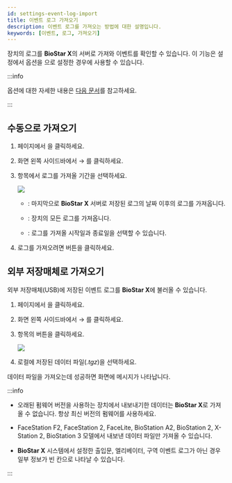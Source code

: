 ```yaml
---
id: settings-event-log-import
title: 이벤트 로그 가져오기
description: 이벤트 로그를 가져오는 방법에 대한 설명입니다.
keywords: [이벤트, 로그, 가져오기]
---
```


장치의 로그를 **BioStar X**의 서버로 가져와 이벤트를 확인할 수 있습니다. 이 기능은 <Cmd sid='setting.server' product='2' /> 설정에서 <Cmd sid='setting.server.logUploadType' product='2' /> 옵션을 <Cmd sid='common.manual' product='2' />으로 설정한 경우에 사용할 수 있습니다.

:::info

<Cmd sid='setting.server.logUploadType' product='2' /> 옵션에 대한 자세한 내용은 [다음 문서](settings-server-server#basic-setting)를 참고하세요.

:::


## 수동으로 가져오기

1. <Cmd sid='shell.header.launcher' /> 페이지에서 <Cmd sid='shell.header.setting' />을 클릭하세요.

1. 화면 왼쪽 사이드바에서 <Cmd sid='setting.menu.event.root' /> → <Cmd sid='setting.menu.event.eventLogImport' />를 클릭하세요.

1. <Cmd sid='setting.eventLogImport.UpdateLog.label' /> 항목에서 로그를 가져올 기간을 선택하세요.

    <Image src='/img/biostarx-settings-event-log-from-device.png' />

    * <Cmd sid='setting.eventLogImport.UpdateLog.dropdown.SinceLast' product='2' />: 마지막으로 **BioStar X** 서버로 저장된 로그의 날짜 이후의 로그를 가져옵니다. 

    * <Cmd sid='setting.eventLogImport.UpdateLog.dropdown.All' product='2' />: 장치의 모든 로그를 가져옵니다.

    * <Cmd sid='setting.eventLogImport.UpdateLog.dropdown.UserDefined' product='2' />: 로그를 가져올 시작일과 종료일을 선택할 수 있습니다.

1. 로그를 가져오려면 <Cmd sid='button.updateLog' product='2' /> 버튼을 클릭하세요.


## 외부 저장매체로 가져오기

외부 저장매체(USB)에 저장된 이벤트 로그를 **BioStar X**에 불러올 수 있습니다.

1. <Cmd sid='shell.header.launcher' /> 페이지에서 <Cmd sid='shell.header.setting' />을 클릭하세요.

1. 화면 왼쪽 사이드바에서 <Cmd sid='setting.menu.event.root' /> → <Cmd sid='setting.menu.event.eventLogImport' />를 클릭하세요.

1. <Cmd sid='menu.dataImport' product='2' /> 항목의 <Cmd sid='button.browse' product='2' /> 버튼을 클릭하세요.

    <Image src='/img/biostarx-settings-event-log-import-data.png' />

1. 로컬에 저장된 데이터 파일(*.tgz*)을 선택하세요.

데이터 파일을 가져오는데 성공하면 화면에 메시지가 나타납니다.

:::info

* 오래된 펌웨어 버전을 사용하는 장치에서 내보내기한 데이터는 **BioStar X**로 가져올 수 없습니다. 항상 최신 버전의 펌웨어를 사용하세요.

* FaceStation F2, FaceStation 2, FaceLite, BioStation A2, BioStation 2, X-Station 2, BioStation 3 모델에서 내보낸 데이터 파일만 가져올 수 있습니다.

* **BioStar X** 시스템에서 설정한 출입문, 엘리베이터, 구역 이벤트 로그가 아닌 경우 일부 정보가 빈 칸으로 나타날 수 있습니다.

:::